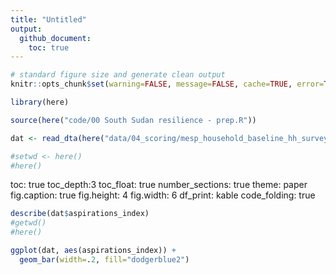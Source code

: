```yaml
---
title: "Untitled"
output: 
  github_document:
    toc: true
---
```


```r

# standard figure size and generate clean output
knitr::opts_chunk$set(warning=FALSE, message=FALSE, cache=TRUE, error=T, echo=T)

library(here)

source(here("code/00 South Sudan resilience - prep.R"))

dat <- read_dta(here("data/04_scoring/mesp_household_baseline_hh_survey_scored.dta"))

#setwd <- here()
#here()

```

  toc: true
  toc_depth:3
  toc_float: true
  number_sections: true
  theme: paper
  fig.caption: true
  fig.height: 4
  fig.width: 6
  df_print: kable
  code_folding: true

```r
describe(dat$aspirations_index)
#getwd()
#here()
```

```r
ggplot(dat, aes(aspirations_index)) + 
  geom_bar(width=.2, fill="dodgerblue2")
```

